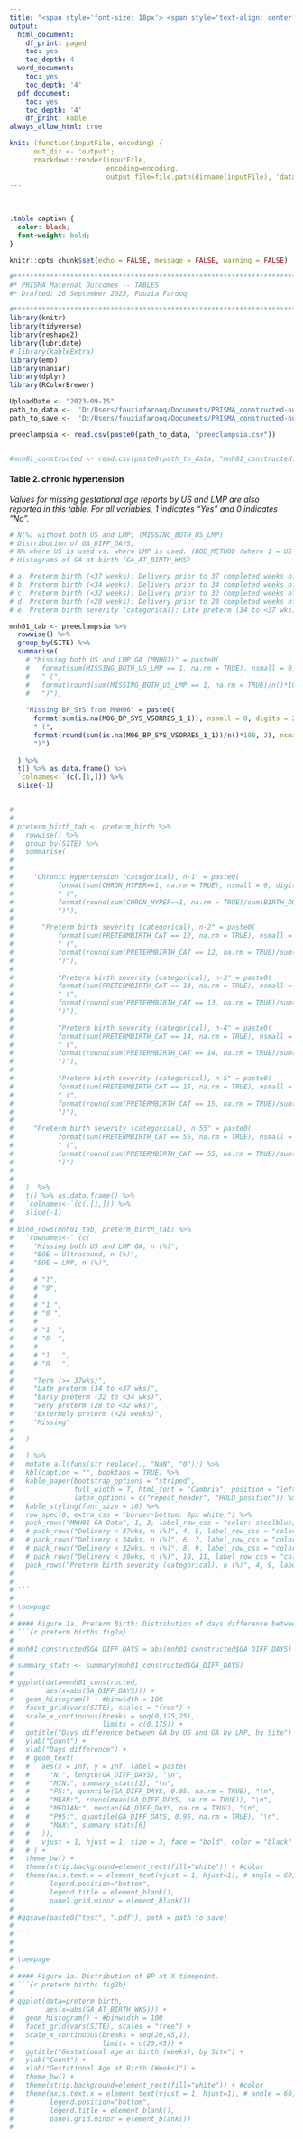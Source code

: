 ```yaml
---
title: "<span style='font-size: 18px'> <span style='text-align: center'> PRISMA-Maternal-Outcomes (Issued: 2023-09-26)"
output:
  html_document:
    df_print: paged
    toc: yes
    toc_depth: 4
  word_document:
    toc: yes
    toc_depth: '4'
  pdf_document:
    toc: yes
    toc_depth: '4'
    df_print: kable
always_allow_html: true

knit: (function(inputFile, encoding) { 
      out_dir <- 'output';
      rmarkdown::render(inputFile,
                        encoding=encoding, 
                        output_file=file.path(dirname(inputFile), 'data_out' , 'PRISMA-Maternal-Outcomes-Report')) })
---
```


&nbsp;
&nbsp;
&nbsp;
&nbsp;

```css
.table caption {
  color: black;
  font-weight: bold;
}
```


```r

knitr::opts_chunk$set(echo = FALSE, message = FALSE, warning = FALSE)

#*****************************************************************************
#* PRISMA Maternal Outcomes -- TABLES 
#* Drafted: 26 September 2023, Fouzia Farooq

#*****************************************************************************
library(knitr)
library(tidyverse)
library(reshape2)
library(lubridate)
# library(kableExtra)
library(emo)
library(naniar)
library(dplyr)
library(RColorBrewer)

UploadDate <- "2023-09-15"
path_to_data <-  'D:/Users/fouziafarooq/Documents/PRISMA_constructed-outcomes/data_out/'# - for AWS data
path_to_save <-  'D:/Users/fouziafarooq/Documents/PRISMA_constructed-outcomes/data_out/'# - for AWS data

preeclampsia <- read.csv(paste0(path_to_data, "preeclampsia.csv"))


#mnh01_constructed <- read.csv(paste0(path_to_data, "mnh01_constructed.csv"))

```

#### Table 2. chronic hypertension
*Values for missing gestational age reports by US and LMP are also reported in this table. For all variables, 1 indicates "Yes" and 0 indicates "No".*
```r

# N(%) without both US and LMP; (MISSING_BOTH_US_LMP)
# Distribution of GA_DIFF_DAYS; 
# N% where US is used vs. where LMP is used. (BOE_METHOD (where 1 = US and 2 = LMP))
# Histograms of GA at birth (GA_AT_BIRTH_WKS)

# a. Preterm birth (<37 weeks): Delivery prior to 37 completed weeks of gestation (live or stillbirth). [varname: PRETERMBIRTH_LT37]
# b. Preterm birth (<34 weeks): Delivery prior to 34 completed weeks of gestation (live or stillbirth). [varname: PRETERMBIRTH_LT34]
# c. Preterm birth (<32 weeks): Delivery prior to 32 completed weeks of gestation (live or stillbirth). [varname: PRETERMBIRTH_LT32]
# d. Preterm birth (<28 weeks): Delivery prior to 28 completed weeks of gestation (live or stillbirth). [varname: PRETERMBIRTH_LT28]
# e. Preterm birth severity (categorical): Late preterm (34 to <37 wks), early preterm (32 to <34 wks), very preterm (28 to <32 wks), extermely preterm (<28 weeks) [varname: PRETERMBIRTH_CAT]

mnh01_tab <- preeclampsia %>% 
  rowwise() %>% 
  group_by(SITE) %>% 
  summarise(
    # "Missing both US and LMP GA (MNH01)" = paste0(
    #   format(sum(MISSING_BOTH_US_LMP == 1, na.rm = TRUE), nsmall = 0, digits = 2),
    #   " (",
    #   format(round(sum(MISSING_BOTH_US_LMP == 1, na.rm = TRUE)/n()*100, 2), nsmall = 0, digits = 2),
    #   ")"),
    
    "Missing BP_SYS from MNH06" = paste0(
      format(sum(is.na(M06_BP_SYS_VSORRES_1_1)), nsmall = 0, digits = 2),
      " (",
      format(round(sum(is.na(M06_BP_SYS_VSORRES_1_1))/n()*100, 2), nsmall = 0, digits = 2),
      ")")
    
  ) %>% 
  t() %>% as.data.frame() %>% 
  `colnames<-`(c(.[1,])) %>% 
  slice(-1) 


#     
#   
# preterm_birth_tab <- preterm_birth %>% 
#   rowwise() %>% 
#   group_by(SITE) %>% 
#   summarise(
#     
# 
#     "Chronic Hypertension (categorical), n-1" = paste0(
#           format(sum(CHRON_HYPER==1, na.rm = TRUE), nsmall = 0, digits = 2),
#           " (",
#           format(round(sum(CHRON_HYPER==1, na.rm = TRUE)/sum(BIRTH_OUTCOME==1, na.rm = TRUE)*100, 2), nsmall = 0, digits = 2),
#           ")"),
#     
#       "Preterm birth severity (categorical), n-2" = paste0(
#           format(sum(PRETERMBIRTH_CAT == 12, na.rm = TRUE), nsmall = 0, digits = 2),
#           " (",
#           format(round(sum(PRETERMBIRTH_CAT == 12, na.rm = TRUE)/sum(BIRTH_OUTCOME==1, na.rm = TRUE)*100, 2), nsmall = 0, digits = 2),
#           ")"),
#     
#           "Preterm birth severity (categorical), n-3" = paste0(
#           format(sum(PRETERMBIRTH_CAT == 13, na.rm = TRUE), nsmall = 0, digits = 2),
#           " (",
#           format(round(sum(PRETERMBIRTH_CAT == 13, na.rm = TRUE)/sum(BIRTH_OUTCOME==1, na.rm = TRUE)*100, 2), nsmall = 0, digits = 2),
#           ")"),
#     
#           "Preterm birth severity (categorical), n-4" = paste0(
#           format(sum(PRETERMBIRTH_CAT == 14, na.rm = TRUE), nsmall = 0, digits = 2),
#           " (",
#           format(round(sum(PRETERMBIRTH_CAT == 14, na.rm = TRUE)/sum(BIRTH_OUTCOME==1, na.rm = TRUE)*100, 2), nsmall = 0, digits = 2),
#           ")"),
#     
#           "Preterm birth severity (categorical), n-5" = paste0(
#           format(sum(PRETERMBIRTH_CAT == 15, na.rm = TRUE), nsmall = 0, digits = 2),
#           " (",
#           format(round(sum(PRETERMBIRTH_CAT == 15, na.rm = TRUE)/sum(BIRTH_OUTCOME==1, na.rm = TRUE)*100, 2), nsmall = 0, digits = 2),
#           ")"), 
#         
#     "Preterm birth severity (categorical), n-55" = paste0(
#           format(sum(PRETERMBIRTH_CAT == 55, na.rm = TRUE), nsmall = 0, digits = 2),
#           " (",
#           format(round(sum(PRETERMBIRTH_CAT == 55, na.rm = TRUE)/sum(BIRTH_OUTCOME==1, na.rm = TRUE)*100, 2), nsmall = 0, digits = 2),
#           ")")
# 
#     
#   )  %>%
#   t() %>% as.data.frame() %>% 
#   `colnames<-`(c(.[1,])) %>% 
#   slice(-1) 
#  
# bind_rows(mnh01_tab, preterm_birth_tab) %>% 
#   `rownames<-` (c(
#     "Missing both US and LMP GA, n (%)",
#     "BOE = Ultrasound, n (%)",
#     "BOE = LMP, n (%)",
# 
#     # "1",
#     # "0",
#     # 
#     # "1 ",
#     # "0 ",
#     # 
#     # "1  ",
#     # "0  ",
#     # 
#     # "1   ",
#     # "0   ",
#     
#     "Term (>= 37wks)",
#     "Late preterm (34 to <37 wks)",
#     "Early preterm (32 to <34 wks)",
#     "Very preterm (28 to <32 wks)",
#     "Extermely preterm (<28 weeks)",
#     "Missing"
# 
#   )
# 
#   ) %>% 
#   mutate_all(funs(str_replace(., "NaN", "0"))) %>% 
#   kbl(caption = "", booktabs = TRUE) %>%
#   kable_paper(bootstrap_options = "striped", 
#               full_width = T, html_font = "Cambria", position = "left",
#               latex_options = c("repeat_header", "HOLD_position")) %>% 
#   kable_styling(font_size = 16) %>%
#   row_spec(0, extra_css = "border-bottom: 0px white;") %>% 
#   pack_rows("MNH01 GA Data", 1, 3, label_row_css = "color: steelblue;") %>% 
#   # pack_rows("Delivery < 37wks, n (%)", 4, 5, label_row_css = "color: steelblue;") %>% 
#   # pack_rows("Delivery < 34wks, n (%)", 6, 7, label_row_css = "color: steelblue;") %>% 
#   # pack_rows("Delivery < 32wks, n (%)", 8, 9, label_row_css = "color: steelblue;")  %>% 
#   # pack_rows("Delivery < 28wks, n (%)", 10, 11, label_row_css = "color: steelblue;") %>% 
#   pack_rows("Preterm birth severity (categorical), n (%)", 4, 9, label_row_css = "color: steelblue;") 
# 
# 
# ```
# 
# \newpage
# 
# #### Figure 1a. Preterm Birth: Distribution of days difference between GA by US and GA by LMP reporting across sites. 
# ```{r preterm births fig2a}
# 
# mnh01_constructed$GA_DIFF_DAYS = abs(mnh01_constructed$GA_DIFF_DAYS)
# 
# summary_stats <- summary(mnh01_constructed$GA_DIFF_DAYS)
# 
# ggplot(data=mnh01_constructed,
#        aes(x=abs(GA_DIFF_DAYS))) + 
#   geom_histogram() + #binwidth = 100
#   facet_grid(vars(SITE), scales = "free") +
#   scale_x_continuous(breaks = seq(0,175,25), 
#                      limits = c(0,175)) + 
#   ggtitle("Days difference between GA by US and GA by LMP, by Site") + 
#   ylab("Count") + 
#   xlab("Days difference") + 
#   # geom_text(
#   #   aes(x = Inf, y = Inf, label = paste(
#   #     "N:", length(GA_DIFF_DAYS), "\n",
#   #     "MIN:", summary_stats[1], "\n",
#   #     "P5:", quantile(GA_DIFF_DAYS, 0.05, na.rm = TRUE), "\n",
#   #     "MEAN:", round(mean(GA_DIFF_DAYS, na.rm = TRUE)), "\n",
#   #     "MEDIAN:", median(GA_DIFF_DAYS, na.rm = TRUE), "\n",
#   #     "P95:", quantile(GA_DIFF_DAYS, 0.95, na.rm = TRUE), "\n",
#   #     "MAX:", summary_stats[6]
#   #   )), 
#   #   vjust = 1, hjust = 1, size = 3, face = "bold", color = "black"
#   # ) + 
#   theme_bw() +
#   theme(strip.background=element_rect(fill="white")) + #color
#   theme(axis.text.x = element_text(vjust = 1, hjust=1), # angle = 60, 
#         legend.position="bottom",
#         legend.title = element_blank(),
#         panel.grid.minor = element_blank()) 
# 
# #ggsave(paste0("test", ".pdf"), path = path_to_save)
# 
# ```
#  
# 
# \newpage
# 
# #### Figure 1a. Distribution of BP at X timepoint. 
# ```{r preterm births fig2b}
# 
# ggplot(data=preterm_birth,
#        aes(x=abs(GA_AT_BIRTH_WKS))) + 
#   geom_histogram() + #binwidth = 100
#   facet_grid(vars(SITE), scales = "free") +
#   scale_x_continuous(breaks = seq(20,45,1), 
#                      limits = c(20,45)) + 
#   ggtitle("Gestational age at birth (weeks), by Site") + 
#   ylab("Count") + 
#   xlab("Gestational Age at Birth (Weeks)") + 
#   theme_bw() +
#   theme(strip.background=element_rect(fill="white")) + #color
#   theme(axis.text.x = element_text(vjust = 1, hjust=1), # angle = 60, 
#         legend.position="bottom",
#         legend.title = element_blank(),
#         panel.grid.minor = element_blank())
#   
```

\newpage